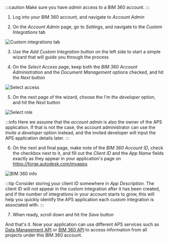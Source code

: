 :::caution
Make sure you have _admin_ access to a BIM 360 account.
:::

1. Log into your BIM 360 account, and navigate to _Account Admin_

2. On the _Account Admin_ page, go to _Settings_, and navigate to the _Custom Integrations_ tab

![Custom integrations tab](./custom-integrations.webp)

3. Use the _Add Custom Integration_ button on the left side to start a simple wizard
that will guide you through the process

4. On the _Select Access_ page, keep both the _BIM 360 Account Administration_
and the _Document Management_ options checked, and hit the _Next_ button

![Select access](../select-access.webp)

5. On the next page of the wizard, choose the _I'm the developer_ option, and hit
the _Next_ button

![Select role](../i-am-developer.webp)

:::info
Here we assume that the _account admin_ is also the owner of the APS application.
If that is not the case, the account administrator can use the _Invite a developer_
option instead, and the invited developer will input the APS application details later.
:::

6. On the next and final page, make note of the _BIM 360 Account ID_, check the
checkbox next to it, and fill out the _Client ID_ and the _App Name_ fields
exactly as they appear in your application's page on https://forge.autodesk.com/myapps

![BIM 360 info](../bim360-info.webp)

:::tip
Consider storing your client ID somewhere in _App Description_. The client ID will _not_
appear in the custom integration after it has been created, and if the number of integrations
in your account starts to grow, this will help you quickly identify the APS application
each custom integration is associated with.
:::

7. When ready, scroll down and hit the _Save_ button

And that's it. Now your application can use different APS services such as
[Data Management API](https://forge.autodesk.com/en/docs/data/v2/developers_guide/overview)
or [BIM 360 API](https://forge.autodesk.com/en/docs/bim360/v1/overview/introduction)
to access information from all projects under this BIM 360 account.

